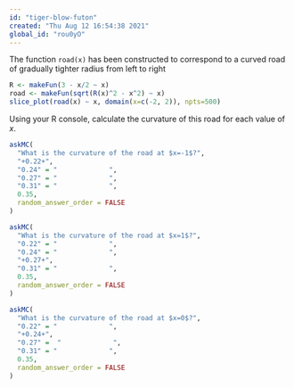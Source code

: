 ```yaml
---
id: "tiger-blow-futon"
created: "Thu Aug 12 16:54:38 2021"
global_id: "rou0yO"
---
```


The function `road(x)` has been constructed to correspond to a curved road of gradually tighter radius from left to right


```r
R <- makeFun(3 - x/2 ~ x)
road <- makeFun(sqrt(R(x)^2 - x^2) ~ x)
slice_plot(road(x) ~ x, domain(x=c(-2, 2)), npts=500)
```                

Using your R console, calculate the curvature of this road for each value of $x$.

```r
askMC(
  "What is the curvature of the road at $x=-1$?",
  "+0.22+",
  "0.24" = "             ",
  "0.27" = "             ",
  "0.31" = "             ",
  0.35, 
  random_answer_order = FALSE
)
```

```r
askMC(
  "What is the curvature of the road at $x=1$?",
  "0.22" = "             ",
  "0.24" = "             ",
  "+0.27+",
  "0.31" = "             ",
  0.35, 
  random_answer_order = FALSE
)
```

```r
askMC(
  "What is the curvature of the road at $x=0$?",
  "0.22" = "             ",
  "+0.24+",
  "0.27" =  "             ",
  "0.31" = "             ",
  0.35, 
  random_answer_order = FALSE
)
```
